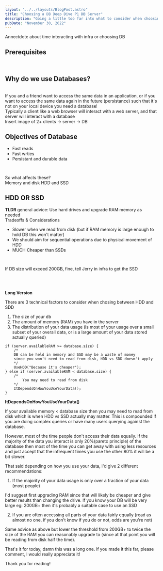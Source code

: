 ```yaml
---
layout: "../../layouts/BlogPost.astro"
title: "Choosing a DB Deep Dive P1 DB Server"
description: "Going a little too far into what to consider when choosing a DB"
pubDate: "November 30, 2022"
---
```


Annectdote about time interacting with infra or choosing DB

## Prerequisites
<br />

## Why do we use Databases?
<br />
If you and a friend want to access the same data in an application, 
or if you want to access the same data again in the future (persistance) such that it's not on your local device you need a database!
<br />
Typically a client like a web browser will interact with a web server, 
and that server will interact with a database
<br />
Insert image of 2+ clients -> server -> DB

## Objectives of Database
- Fast reads
- Fast wrties
- Persistant and durable data
<br />



So what affects these?
<br />
Memory and disk HDD and SSD

## HDD OR SSD

**TLDR** general advice: 
Use hard drives and upgrade RAM memory as needed
<br />
Tradeoffs & Considerations
- Slower when we read from disk (but if RAM memory is large enough to hold DB this won't matter)
- We should aim for sequential operations due to physical movement of HDD
- MUCH Cheaper than SSDs
<br />

If DB size will exceed 200GB, fine, tell Jerry in infra to get the SSD

<br />
<br />

**Long Version**

There are 3 technical factors to consider when chosing between HDD and SDD

1. The size of your db
2. The amount of memory (RAM) you have in the server
3. The distribution of your data usage (is most of your usage over a small subset of your overall
data, or is a large amount of your data stored actually queried)

```tsx
if (server.availableRAM >= database.size) {
    /*
    DB can be held in memory and SSD may be a waste of money 
    since you won't need to read from disk, HDD vs SDD doesn't apply
    */
    UseHDD("Because it's cheaper");
} else if (server.availableRAM < database.size) {
    /*
        You may need to read from disk
    */
    ItDependsOnHowYouUseYourData();
}
```

**ItDependsOnHowYouUseYourData()**

If your available memory < database size then you may need to read from disk 
which is when HDD vs SSD actually may matter. This is compounded if you are 
doing complex queries or have many users querying against the database.

However, most of the time people don't access their data equally. If the majority of 
the data you interact is only 20%(pareto principle) of the database then most of the time you can
get away with using less resources and just accept that the infrequent times you use the other 80% 
it will be a bit slower.

That said depending on how you use your data, I'd give 2 different recommendations:

1. If the majority of your data usage is only over a fraction of your data (most people)

I'd suggest first upgrading RAM since that will likely be cheaper and give better results
than changing the drive.
If you know your DB will be very large eg: 200GB+ then it's probably a suitable case to use an SSD

2. If you are often accessing all parts of your data fairly equally 
(read as almost no one, if you don't know if you do or not, odds are you're not)

Same advice as above but lower the threshold from 200GB+ to twice the size of the RAM you can reasonably upgrade to
(since at that point you will be reading from disk half the time).



That's it for today, damn this was a long one. If you made it this far, 
please comment, I would really appreciate it!

Thank you for reading!
